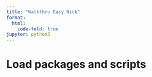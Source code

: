 ```yaml
---
title: "Walkthru Easy Nick"
format:
  html:
    code-fold: true
jupyter: python3
---
```



# Load packages and scripts

```python


```